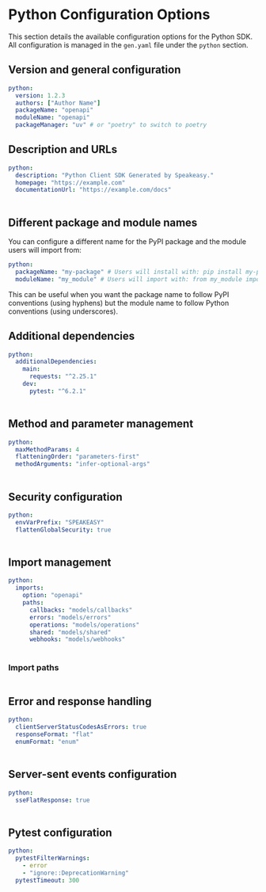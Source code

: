 
# Python Configuration Options

This section details the available configuration options for the Python SDK. All configuration is managed in the `gen.yaml` file under the `python` section.

## Version and general configuration

```yml
python:
  version: 1.2.3
  authors: ["Author Name"]
  packageName: "openapi"
  moduleName: "openapi"
  packageManager: "uv" # or "poetry" to switch to poetry
```

<Table
  data={[
    {
      name: "version",
      required: "true",
      default: "0.0.1",
      description: "The current version of the SDK.",
    },
    {
      name: "packageName",
      required: "true",
      default: "openapi",
      description:
        "The distribution name of the PyPI package. See [Python Package Metadata](https://packaging.python.org/en/latest/specifications/name-normalization/).",
    },
    {
      name: "moduleName",
      required: "false",
      default: "Same as `packageName`",
      description:
        "The name of the module users will import from. Allows using a different name for imports than the package name. PEP 420 implicit namespace packages are supported with period (.) characters, such as `speakeasy.api_client`. [Custom code](/docs/customize/code/code-regions/overview) regions will be removed by updating the ModuleName",
    },
    {
      name: "authors",
      required: "true",
      default: '["Speakeasy"]',
      description:
        "Authors of the published package.",
    },
    {
      name: "packageManager",
      required: "false",
      default: "uv",
      description:
        "The package manager to use for dependency management and packaging. Valid options: 'uv' or 'poetry'. Defaults to 'uv' for better performance.",
    },
  ]}
  columns={[
    { key: "name", header: "Name" },
    { key: "required", header: "Required" },
    { key: "default", header: "Default Value" },
    { key: "description", header: "Description" },
  ]}
/>

## Description and URLs

```yml
python:
  description: "Python Client SDK Generated by Speakeasy."
  homepage: "https://example.com"
  documentationUrl: "https://example.com/docs"
```

<Table
  data={[
    {
      name: "description",
      required: "false",
      default: '"Python Client SDK Generated by Speakeasy."',
      description:
        "A short description of the project.",
    },
    {
      name: "homepage",
      required: "false",
      default: "null",
      description: "The URL for the homepage of the project.",
    },
    {
      name: "documentationUrl",
      required: "false",
      default: "null",
      description: "The URL for the project documentation.",
    },
  ]}
  columns={[
    { key: "name", header: "Name" },
    { key: "required", header: "Required" },
    { key: "default", header: "Default Value" },
    { key: "description", header: "Description" },
  ]}
/>

## Different package and module names

You can configure a different name for the PyPI package and the module users will import from:

```yml
python:
  packageName: "my-package" # Users will install with: pip install my-package
  moduleName: "my_module" # Users will import with: from my_module import SDK
```

This can be useful when you want the package name to follow PyPI conventions (using hyphens) but the module name to follow Python conventions (using underscores).

## Additional dependencies

```yml
python:
  additionalDependencies:
    main:
      requests: "^2.25.1"
    dev:
      pytest: "^6.2.1"
```

<Table
  data={[
    {
      name: "additionalDependencies",
      required: "false",
      default: "{}",
      description:
        "Add additional dependencies to include in the generated `pyproject.toml` file.",
    },
  ]}
  columns={[
    { key: "name", header: "Name" },
    { key: "required", header: "Required" },
    { key: "default", header: "Default Value" },
    { key: "description", header: "Description" },
  ]}
/>

## Method and parameter management

```yml
python:
  maxMethodParams: 4
  flatteningOrder: "parameters-first"
  methodArguments: "infer-optional-args"
```

<Table
  data={[
    {
      name: "flattenRequests",
      required: "false",
      default: "true",
      description:
        "Turn request parameters and body fields into a flat list of method arguments. This takes precedence over maxMethodParams. If there is no request body then maxMethodParams will be respected.",
    },
    {
      name: "[maxMethodParams](/docs/customize/methods)",
      required: "false",
      default: "9999",
      description:
        "Maximum number of parameters before an input object is generated. `0` means input objects are always used.",
    },
    {
      name: "flatteningOrder",
      required: "false",
      default: "parameters-first",
      description:
        "Determines the ordering of method arguments when flattening parameters and body fields. `parameters-first` or `body-first`",
    },
    {
      name: "methodArguments",
      required: "false",
      default: "require-security-and-request",
      description: "Determines how arguments for SDK methods are generated.",
    },
  ]}
  columns={[
    { key: "name", header: "Name" },
    { key: "required", header: "Required" },
    { key: "default", header: "Default Value" },
    { key: "description", header: "Description" },
  ]}
/>

## Security configuration

```yml
python:
  envVarPrefix: "SPEAKEASY"
  flattenGlobalSecurity: true
```

<Table
  data={[
    {
      name: "[flattenGlobalSecurity](/docs/customize/authentication/overview)",
      required: "false",
      default: "true",
      description:
        "Enables inline security credentials during SDK instantiation.",
    },
    {
      name: "envVarPrefix",
      required: "false",
      default: '""',
      description:
        "Sets a prefix for environment variables that allows users to configure global parameters and security.",
    },
  ]}
  columns={[
    { key: "name", header: "Name" },
    { key: "required", header: "Required" },
    { key: "default", header: "Default Value" },
    { key: "description", header: "Description" },
  ]}
/>

## Import management

```yml
python:
  imports:
    option: "openapi"
    paths:
      callbacks: "models/callbacks"
      errors: "models/errors"
      operations: "models/operations"
      shared: "models/shared"
      webhooks: "models/webhooks"
```

<Table
  data={[
    {
      field: "option",
      required: "false",
      default: '"openapi"',
      description:
        'Defines the type of import strategy. Typically set to `"openapi"`, indicating that the structure is based on the OpenAPI document.',
    },
    {
      field: "paths",
      required: "false",
      default: "{}",
      description:
        "Customizes where different parts of the SDK (e.g., callbacks, errors, and operations) will be imported from.",
    },
  ]}
  columns={[
    { key: "field", header: "Field" },
    { key: "required", header: "Required" },
    { key: "default", header: "Default Value" },
    { key: "description", header: "Description" },
  ]}
/>

### Import paths

<Table
  data={[
    {
      component: "callbacks",
      default: "models/callbacks",
      description: "The directory where callback models will be imported from.",
    },
    {
      component: "errors",
      default: "models/errors",
      description: "The directory where error models will be imported from.",
    },
    {
      component: "operations",
      default: "models/operations",
      description:
        "The directory where operation models (i.e., API endpoints) will be imported from.",
    },
    {
      component: "shared",
      default: "models/components",
      description:
        "The directory for shared components, such as reusable schemas, and data models imported from the OpenAPI spec.",
    },
    {
      component: "webhooks",
      default: "models/webhooks",
      description:
        "The directory for webhook models, if the SDK includes support for webhooks.",
    },
  ]}
  columns={[
    { key: "component", header: "Component" },
    { key: "default", header: "Default Value" },
    { key: "description", header: "Description" },
  ]}
/>

## Error and response handling

```yml
python:
  clientServerStatusCodesAsErrors: true
  responseFormat: "flat"
  enumFormat: "enum"
```

<Table
  data={[
    {
      name: "clientServerStatusCodesAsErrors",
      required: "false",
      default: "true",
      description: "Whether to treat 4XX and 5XX status codes as errors.",
    },
    {
      name: "[responseFormat](/docs/customize/responses/responses)",
      required: "false",
      default: "flat",
      description:
        "Defines how responses are structured. Options: `envelope`, `envelope-http`, or `flat`.",
    },
    {
      name: "enumFormat",
      required: "false",
      default: "enum",
      description:
        "Determines how enums are generated. Options: `enum` (Python enums) or `union` (union types).",
    },
  ]}
  columns={[
    { key: "name", header: "Name" },
    { key: "required", header: "Required" },
    { key: "default", header: "Default Value" },
    { key: "description", header: "Description" },
  ]}
/>

## Server-sent events configuration

```yml
python:
  sseFlatResponse: true
```

<Table
  data={[
    {
      name: "sseFlatResponse",
      required: "false",
      default: "true",
      description:
        "When enabled, hoists the `data` field content to the top level for server-sent events, eliminating the need to destructure data from yielded items. Consumers can directly access the data without additional parsing.",
    },
  ]}
  columns={[
    { key: "name", header: "Name" },
    { key: "required", header: "Required" },
    { key: "default", header: "Default Value" },
    { key: "description", header: "Description" },
  ]}
/>

## Pytest configuration

```yml
python:
  pytestFilterWarnings:
    - error
    - "ignore::DeprecationWarning"
  pytestTimeout: 300
```

<Table
  data={[
    {
      name: "pytestFilterWarnings",
      required: "false",
      default: "[]",
      description:
        "Global pytest filterwarnings configuration value, which are filters to control Python warnings. Use to ignore warnings or raise warnings as errors. Additional reference: https://docs.python.org/3/library/warnings.html#warning-filter",
    },
    {
      name: "pytestTimeout",
      required: "false",
      default: "0",
      description:
        "When value is greater than 0, installs pytest-timeout and sets the global pytest-timeout configuration value, which is the number of seconds before individual tests are timed out.",
    },
  ]}
  columns={[
    { key: "name", header: "Name" },
    { key: "required", header: "Required" },
    { key: "default", header: "Default Value" },
    { key: "description", header: "Description" },
  ]}
/>
